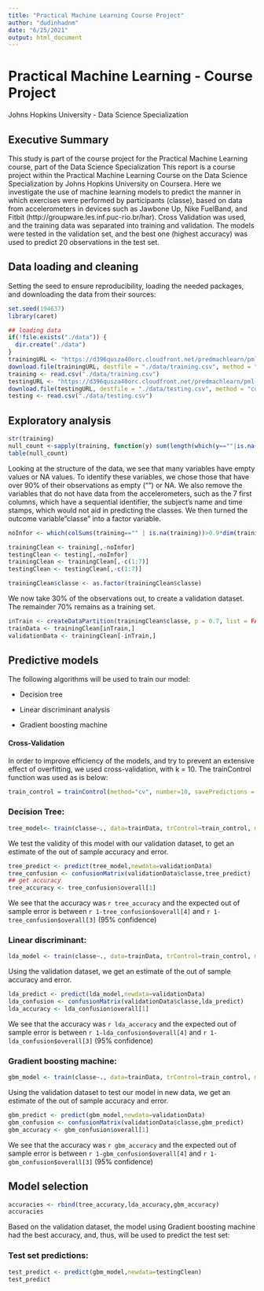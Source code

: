 ```yaml
---
title: "Practical Machine Learning Course Project"
author: "dudinhadnm"
date: "6/25/2021"
output: html_document
---
```


# Practical Machine Learning - Course Project

Johns Hopkins University - Data Science Specialization

## Executive Summary

This study is part of the course project for the Practical Machine Learning course, part of the Data Science Specialization 
This report is a course project within the Practical Machine Learning Course on the Data Science Specialization by Johns Hopkins University on Coursera. Here we investigate the use of machine learning models to predict the manner in which exercises were performed by participants (classe), based on data from accelerometers in devices such as Jawbone Up, Nike FuelBand, and Fitbit (http://groupware.les.inf.puc-rio.br/har). Cross Validation was used, and the training data was separated into training and validation. The models were tested in the validation set, and the best one (highest accuracy) was used to predict 20 observations in the test set.

## Data loading and cleaning

Setting the seed to ensure reproducibility, loading the needed packages, and downloading the data from their sources:

```r
set.seed(194637)
library(caret)
```
```r
## loading data
if(!file.exists("./data")) {
  dir.create("./data")
}
trainingURL <- "https://d396qusza40orc.cloudfront.net/predmachlearn/pml-training.csv"
download.file(trainingURL, destfile = "./data/training.csv", method = "curl")
training <- read.csv("./data/training.csv")
testingURL <- "https://d396qusza40orc.cloudfront.net/predmachlearn/pml-testing.csv"
download.file(testingURL, destfile = "./data/testing.csv", method = "curl")
testing <- read.csv("./data/testing.csv")
```

## Exploratory analysis

```r
str(training)
null_count <-sapply(training, function(y) sum(length(which(y==""|is.na(y)))))
table(null_count)
```

Looking at the structure of the data, we see that many variables have empty values or NA values. To identify these variables, we chose those that have over 90% of their observations as empty ("") or NA. We also remove the variables that do not have data from the accelerometers, such as the 7 first columns, which have a sequential identifier, the subject's name and time stamps, which would not aid in predicting the classes. We then turned the outcome variable "classe" into a factor variable.

```r
noInfor <- which(colSums(training=="" | is.na(training))>0.9*dim(training)[1])

trainingClean <- training[,-noInfor]
testingClean <- testing[,-noInfor]
trainingClean <- trainingClean[,-c(1:7)]
testingClean <- testingClean[,-c(1:7)]

trainingClean$classe <- as.factor(trainingClean$classe)
```

We now take 30% of the observations out, to create a validation dataset. The remainder 70% remains as a training set.

```r
inTrain <- createDataPartition(trainingClean$classe, p = 0.7, list = FALSE)
trainData <- trainingClean[inTrain,]
validationData <- trainingClean[-inTrain,]
```


## Predictive models

The following algorithms will be used to train our model:

* Decision tree

* Linear discriminant analysis

* Gradient boosting machine

#### Cross-Validation

In order to improve efficiency of the models, and try to prevent an extensive effect of overfitting, we used cross-validation, with k = 10. The trainControl function was used as is below:

```r
train_control = trainControl(method="cv", number=10, savePredictions = TRUE)
```


### Decision Tree:

```r
tree_model<- train(classe~., data=trainData, trControl=train_control, method="rpart")
```

We test the validity of this model with our validation dataset, to get an estimate of the out of sample accuracy and error.

```r
tree_predict <- predict(tree_model,newdata=validationData)
tree_confusion <- confusionMatrix(validationData$classe,tree_predict)
## get accuracy
tree_accuracy <- tree_confusion$overall[1]
```

We see that the accuracy was `r tree_accuracy` and the expected out of sample error is between `r 1-tree_confusion$overall[4]` and `r 1-tree_confusion$overall[3]` (95% confidence)

### Linear discriminant:

```r
lda_model <- train(classe~., data=trainData, trControl=train_control, method="lda")
```

Using the validation dataset, we get an estimate of the out of sample accuracy and error.

```r
lda_predict <- predict(lda_model,newdata=validationData)
lda_confusion <- confusionMatrix(validationData$classe,lda_predict)
lda_accuracy <- lda_confusion$overall[1]
```

We see that the accuracy was `r lda_accuracy` and the expected out of sample error is between `r 1-lda_confusion$overall[4]` and `r 1-lda_confusion$overall[3]` (95% confidence)

### Gradient boosting machine:

```r
gbm_model <- train(classe~., data=trainData, trControl=train_control, method="gbm")
```

Using the validation dataset to test our model in new data, we get an estimate of the out of sample accuracy and error.

```r
gbm_predict <- predict(gbm_model,newdata=validationData)
gbm_confusion <- confusionMatrix(validationData$classe,gbm_predict)
gbm_accuracy <- gbm_confusion$overall[1]
```

We see that the accuracy was `r gbm_accuracy` and the expected out of sample error is between `r 1-gbm_confusion$overall[4]` and `r 1-gbm_confusion$overall[3]` (95% confidence)

## Model selection

```r
accuracies <- rbind(tree_accuracy,lda_accuracy,gbm_accuracy) 
accuracies
```


Based on the validation dataset, the model using Gradient boosting machine had the best accuracy, and, thus, will be used to predict the test set:

### Test set predictions:

```r
test_predict <- predict(gbm_model,newdata=testingClean)
test_predict
```

